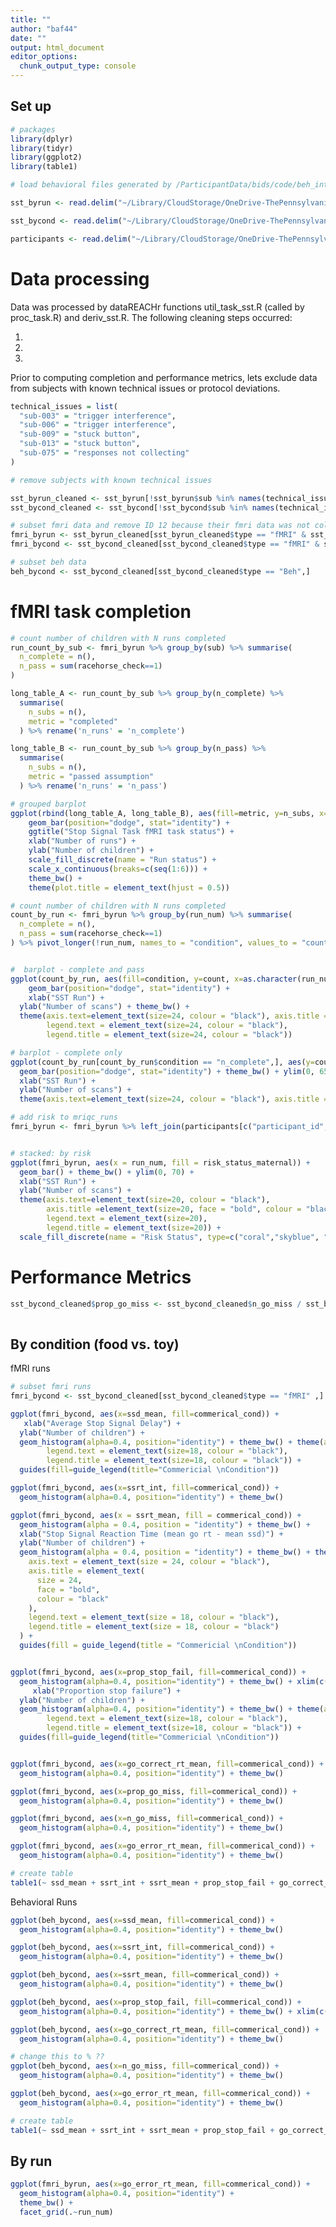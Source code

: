 ```yaml
---
title: ""
author: "baf44"
date: ""
output: html_document
editor_options: 
  chunk_output_type: console
---
```


## Set up

```r

# packages
library(dplyr)
library(tidyr)
library(ggplot2)
library(table1)

# load behavioral files generated by /ParticipantData/bids/code/beh_into_bids.R (run locally)

sst_byrun <- read.delim("~/Library/CloudStorage/OneDrive-ThePennsylvaniaStateUniversity/b-childfoodlab_Shared/Active_Studies/MarketingResilienceRO1_8242020/ParticipantData/bids/derivatives/beh_summary_databases/sst_long_by_run.tsv", na.strings = "n/a")

sst_bycond <- read.delim("~/Library/CloudStorage/OneDrive-ThePennsylvaniaStateUniversity/b-childfoodlab_Shared/Active_Studies/MarketingResilienceRO1_8242020/ParticipantData/bids/derivatives/beh_summary_databases/sst_long_by_cond.tsv", na.strings = "n/a")

participants <- read.delim("~/Library/CloudStorage/OneDrive-ThePennsylvaniaStateUniversity/b-childfoodlab_Shared/Active_Studies/MarketingResilienceRO1_8242020/ParticipantData/bids/participants.tsv", na.strings = "n/a")

```

# Data processing

Data was processed by dataREACHr functions util_task_sst.R (called by proc_task.R) and deriv_sst.R. The following cleaning steps occurred:

1.  

2.  

3.  

Prior to computing completion and performance metrics, lets exclude data from subjects with known technical issues or protocol deviations.

```r

technical_issues = list(
  "sub-003" = "trigger interference",
  "sub-006" = "trigger interference",
  "sub-009" = "stuck button",
  "sub-013" = "stuck button",
  "sub-075" = "responses not collecting"
)

# remove subjects with known technical issues

sst_byrun_cleaned <- sst_byrun[!sst_byrun$sub %in% names(technical_issues),]
sst_bycond_cleaned <- sst_bycond[!sst_bycond$sub %in% names(technical_issues),]

# subset fmri data and remove ID 12 because their fmri data was not collected in scanner (due to child declining scan)
fmri_byrun <- sst_byrun_cleaned[sst_byrun_cleaned$type == "fMRI" & sst_byrun_cleaned$sub != "sub-012",] 
fmri_bycond <- sst_bycond_cleaned[sst_bycond_cleaned$type == "fMRI" & sst_bycond_cleaned$sub != "sub-012",] 

# subset beh data
beh_bycond <- sst_bycond_cleaned[sst_bycond_cleaned$type == "Beh",] 

```



# fMRI task completion

```r

# count number of children with N runs completed
run_count_by_sub <- fmri_byrun %>% group_by(sub) %>% summarise(
  n_complete = n(),
  n_pass = sum(racehorse_check==1)
) 

long_table_A <- run_count_by_sub %>% group_by(n_complete) %>% 
  summarise(
    n_subs = n(),
    metric = "completed"
  ) %>% rename('n_runs' = 'n_complete')

long_table_B <- run_count_by_sub %>% group_by(n_pass) %>% 
  summarise(
    n_subs = n(),
    metric = "passed assumption"
  ) %>% rename('n_runs' = 'n_pass')

# grouped barplot 
ggplot(rbind(long_table_A, long_table_B), aes(fill=metric, y=n_subs, x=n_runs)) + 
    geom_bar(position="dodge", stat="identity") +
    ggtitle("Stop Signal Task fMRI task status") +
    xlab("Number of runs") +
    ylab("Number of children") + 
    scale_fill_discrete(name = "Run status") +
    scale_x_continuous(breaks=c(seq(1:6))) +
    theme_bw() + 
    theme(plot.title = element_text(hjust = 0.5))

```

```r

# count number of children with N runs completed
count_by_run <- fmri_byrun %>% group_by(run_num) %>% summarise(
  n_complete = n(),
  n_pass = sum(racehorse_check==1)
) %>% pivot_longer(!run_num, names_to = "condition", values_to = "count")


#  barplot - complete and pass
ggplot(count_by_run, aes(fill=condition, y=count, x=as.character(run_num))) + 
    geom_bar(position="dodge", stat="identity") +
    xlab("SST Run") +
  ylab("Number of scans") + theme_bw() +
  theme(axis.text=element_text(size=24, colour = "black"), axis.title =element_text(size=24, face = "bold", colour = "black"),
        legend.text = element_text(size=24, colour = "black"),
        legend.title = element_text(size=24, colour = "black"))

# barplot - complete only
ggplot(count_by_run[count_by_run$condition == "n_complete",], aes(y=count, x=as.character(run_num))) + 
  geom_bar(position="dodge", stat="identity") + theme_bw() + ylim(0, 65) +
  xlab("SST Run") +
  ylab("Number of scans") + 
  theme(axis.text=element_text(size=24, colour = "black"), axis.title =element_text(size=24, face = "bold", colour = "black"))

```


```r

# add risk to mriqc_runs
fmri_byrun <- fmri_byrun %>% left_join(participants[c("participant_id", "risk_status_maternal")], by = join_by(sub == participant_id))


# stacked: by risk 
ggplot(fmri_byrun, aes(x = run_num, fill = risk_status_maternal)) +
  geom_bar() + theme_bw() + ylim(0, 70) +
  xlab("SST Run") +
  ylab("Number of scans") + 
  theme(axis.text=element_text(size=20, colour = "black"), 
        axis.title =element_text(size=20, face = "bold", colour = "black"),
        legend.text = element_text(size=20),
        legend.title = element_text(size=20)) +
  scale_fill_discrete(name = "Risk Status", type=c("coral","skyblue", "grey"))

```

# Performance Metrics

```r


sst_bycond_cleaned$prop_go_miss <- sst_bycond_cleaned$n_go_miss / sst_bycond_cleaned$n_stop_trials
  
```

## By condition (food vs. toy)

fMRI runs
```r

# subset fmri runs
fmri_bycond <- sst_bycond_cleaned[sst_bycond_cleaned$type == "fMRI" ,]

ggplot(fmri_bycond, aes(x=ssd_mean, fill=commerical_cond)) + 
   xlab("Average Stop Signal Delay") + 
  ylab("Number of children") +
  geom_histogram(alpha=0.4, position="identity") + theme_bw() + theme(axis.text=element_text(size=24, colour = "black"), axis.title =element_text(size=24, face = "bold", colour = "black"),
        legend.text = element_text(size=18, colour = "black"),
        legend.title = element_text(size=18, colour = "black")) +
  guides(fill=guide_legend(title="Commericial \nCondition"))

ggplot(fmri_bycond, aes(x=ssrt_int, fill=commerical_cond)) + 
  geom_histogram(alpha=0.4, position="identity") + theme_bw()

ggplot(fmri_bycond, aes(x = ssrt_mean, fill = commerical_cond)) +
  geom_histogram(alpha = 0.4, position = "identity") + theme_bw() +
  xlab("Stop Signal Reaction Time (mean go rt - mean ssd)") +
  ylab("Number of children") +
  geom_histogram(alpha = 0.4, position = "identity") + theme_bw() + theme(
    axis.text = element_text(size = 24, colour = "black"),
    axis.title = element_text(
      size = 24,
      face = "bold",
      colour = "black"
    ),
    legend.text = element_text(size = 18, colour = "black"),
    legend.title = element_text(size = 18, colour = "black")
  ) +
  guides(fill = guide_legend(title = "Commericial \nCondition"))


ggplot(fmri_bycond, aes(x=prop_stop_fail, fill=commerical_cond)) + 
  geom_histogram(alpha=0.4, position="identity") + theme_bw() + xlim(c(0, 1)) +
     xlab("Proportion stop failure") + 
  ylab("Number of children") +
  geom_histogram(alpha=0.4, position="identity") + theme_bw() + theme(axis.text=element_text(size=24, colour = "black"), axis.title =element_text(size=24, face = "bold", colour = "black"),
        legend.text = element_text(size=18, colour = "black"),
        legend.title = element_text(size=18, colour = "black")) +
  guides(fill=guide_legend(title="Commericial \nCondition"))


ggplot(fmri_bycond, aes(x=go_correct_rt_mean, fill=commerical_cond)) + 
  geom_histogram(alpha=0.4, position="identity") + theme_bw()

ggplot(fmri_bycond, aes(x=prop_go_miss, fill=commerical_cond)) + 
  geom_histogram(alpha=0.4, position="identity") + theme_bw() 

ggplot(fmri_bycond, aes(x=n_go_miss, fill=commerical_cond)) + 
  geom_histogram(alpha=0.4, position="identity") + theme_bw() 

ggplot(fmri_bycond, aes(x=go_error_rt_mean, fill=commerical_cond)) + 
  geom_histogram(alpha=0.4, position="identity") + theme_bw()

```


```r
# create table
table1(~ ssd_mean + ssrt_int + ssrt_mean + prop_stop_fail + go_correct_rt_mean + n_go_miss + go_error_rt_mean | commerical_cond, data=fmri_bycond)

```


Behavioral Runs
```r

ggplot(beh_bycond, aes(x=ssd_mean, fill=commerical_cond)) + 
  geom_histogram(alpha=0.4, position="identity") + theme_bw()

ggplot(beh_bycond, aes(x=ssrt_int, fill=commerical_cond)) + 
  geom_histogram(alpha=0.4, position="identity") + theme_bw()

ggplot(beh_bycond, aes(x=ssrt_mean, fill=commerical_cond)) + 
  geom_histogram(alpha=0.4, position="identity") + theme_bw()

ggplot(beh_bycond, aes(x=prop_stop_fail, fill=commerical_cond)) + 
  geom_histogram(alpha=0.4, position="identity") + theme_bw() + xlim(c(0, 1))

ggplot(beh_bycond, aes(x=go_correct_rt_mean, fill=commerical_cond)) + 
  geom_histogram(alpha=0.4, position="identity") + theme_bw()

# change this to % ??
ggplot(beh_bycond, aes(x=n_go_miss, fill=commerical_cond)) + 
  geom_histogram(alpha=0.4, position="identity") + theme_bw()

ggplot(beh_bycond, aes(x=go_error_rt_mean, fill=commerical_cond)) + 
  geom_histogram(alpha=0.4, position="identity") + theme_bw()

```

```r
# create table
table1(~ ssd_mean + ssrt_int + ssrt_mean + prop_stop_fail + go_correct_rt_mean + n_go_miss + go_error_rt_mean | commerical_cond, data=beh_bycond)

```

## By run 
     
```r

ggplot(fmri_byrun, aes(x=go_error_rt_mean, fill=commerical_cond)) + 
  geom_histogram(alpha=0.4, position="identity") +
  theme_bw() +
  facet_grid(.~run_num)

```

